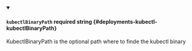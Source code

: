 
<details className="config-field" data-expandable="false" open>
<summary>

#### `kubectlBinaryPath` <span className="config-field-required" data-required="false">required</span> <span className="config-field-type">string</span> <span className="config-field-default"></span> <span className="config-field-enum"></span> {#deployments-kubectl-kubectlBinaryPath}

KubectlBinaryPath is the optional path where to finde the kubectl binary

</summary>



</details>
